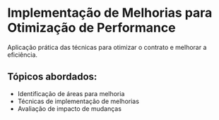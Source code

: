 # Implementação de Melhorias para Otimização de Performance

Aplicação prática das técnicas para otimizar o contrato e melhorar a eficiência.

## Tópicos abordados:

- Identificação de áreas para melhoria
- Técnicas de implementação de melhorias
- Avaliação de impacto de mudanças
